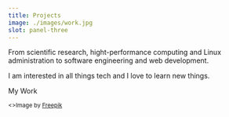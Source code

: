 ```yaml
---
title: Projects
image: ./images/work.jpg
slot: panel-three
---
```



From scientific research, hight-performance computing and Linux administration to software engineering and web development.

I am interested in all things tech and I love to learn new things.

<AppLink as="a" href="/projects" appearance="secondary" class="group w-fit">My Work<RightArrow class="transition-transform group-hover:translate-x-1" /></AppLink>

<small class="self-start absolute bottom-5">
  <>Image by <a href="https://www.freepik.com/free-photo/cropped-image-laptop-with-eyeglasses-mobile-phone-coffee-cup-diary-beige-background_4068059.htm#&position=5&from_view=search&track=ais&uuid=98febcf0-f186-478e-8444-9b4ba6c1419a">Freepik</a></>
</small>